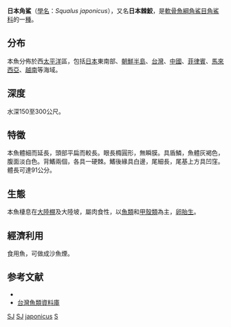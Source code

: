 {{Speciesbox 
| taxon = Squalus japonicus
| authority = Ishikawa, 1908
| status = DD
| status_system = IUCN3.1
| status_ref=<ref name=iucn>Tanaka, S. & McCormack, C. 2009. Squalus japonicus. The IUCN Red List of Threatened Species 2009: e.T161433A5422974. https://dx.doi.org/10.2305/IUCN.UK.2009-2.RLTS.T161433A5422974.en. Downloaded on 21 October 2017.</ref>
| range_map = Squalus japonicus distmap.png
}}
'''日本角鯊'''（[[學名|學名]]：''Squalus japonicus''），又名'''日本棘鮫'''，是[[軟骨魚綱|軟骨魚綱]][[角鯊目|角鯊目]][[角鯊科|角鯊科]]的一[[種|種]]。

==分布==
本魚分佈於西[[太平洋|太平洋]]區，包括[[日本|日本]]東南部、[[朝鮮半島|朝鮮半島]]、[[台灣|台灣]]、[[中國|中國]]、[[菲律賓|菲律賓]]、[[馬來西亞|馬來西亞]]、[[越南|越南]]等海域。

==深度==
水深150至300公尺。

==特徵==
本魚體細而延長，頭部平扁而較長。眼長橢圓形，無瞬膜。具盾鱗，魚體灰褐色，腹面淡白色。背鰭兩個，各具一硬棘。鰭後緣具白邊，尾細長，尾基上方具凹窪。體長可達91公分。

==生態==
本魚棲息在[[大陸棚|大陸棚]]及大陸坡，屬肉食性，以[[魚類|魚類]]和[[甲殼類|甲殼類]]為主，[[卵胎生|卵胎生]]。

==經濟利用==
食用魚，可做成沙魚煙。

==参考文献==
*{{FishBase_species|genus=Squalus|species=japonicus|year=2011|month=12}}
*[http://fishdb.sinica.edu.tw/ 台灣魚類資料庫] {{Wayback|url=http://fishdb.sinica.edu.tw/ |date=20160304193340 }}
{{Taxonbar|from=Q994619}}

[[Category:IUCN红色名录数据缺乏物种|SJ]]
[[Category:食用鱼|SJ]]
[[Category:角鯊屬|japonicus]]
[[Category:1908年描述的魚類|S]]